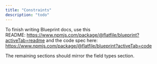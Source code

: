 ```yaml
---
title: "Constraints"
description: "todo"
---
```


To finish writing Blueprint docs, use this README: https://www.npmjs.com/package/@flatfile/blueprint?activeTab=readme and the code spec here: https://www.npmjs.com/package/@flatfile/blueprint?activeTab=code

The remaining sections should mirror the field types section.
